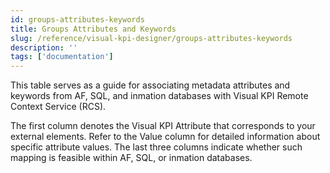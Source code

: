 ```yaml
---
id: groups-attributes-keywords
title: Groups Attributes and Keywords
slug: /reference/visual-kpi-designer/groups-attributes-keywords
description: ''
tags: ['documentation']
---
```



This table serves as a guide for associating metadata attributes and keywords from AF, SQL, and inmation databases with Visual KPI Remote Context Service (RCS).

The first column denotes the Visual KPI Attribute that corresponds to your external elements. Refer to the Value column for detailed information about specific attribute values. The last three columns indicate whether such mapping is feasible within AF, SQL, or inmation databases.

<JsonToTable jsonData={table} />